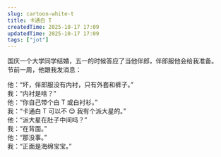 ```yaml
---
slug: cartoon-white-t
title: 卡通白 T
createdTime: 2025-10-17 17:09
updatedTime: 2025-10-17 17:09
tags: ["jot"]
---
```


国庆一个大学同学结婚，五一的时候答应了当他伴郎，伴郎服他会给我准备。  
节前一周，他跟我发消息：

他：“坏，伴郎服没有内衬，只有外套和裤子。”  
我：“内衬是啥？”  
他：“你自己带个白 T 或白衬衫。”  
我：“卡通白 T 可以不 😊 我有个派大星的。”  
他：“派大星在肚子中间吗？”  
我：“在背面。”  
他：“那没事。”  
我：“正面是海绵宝宝。”
